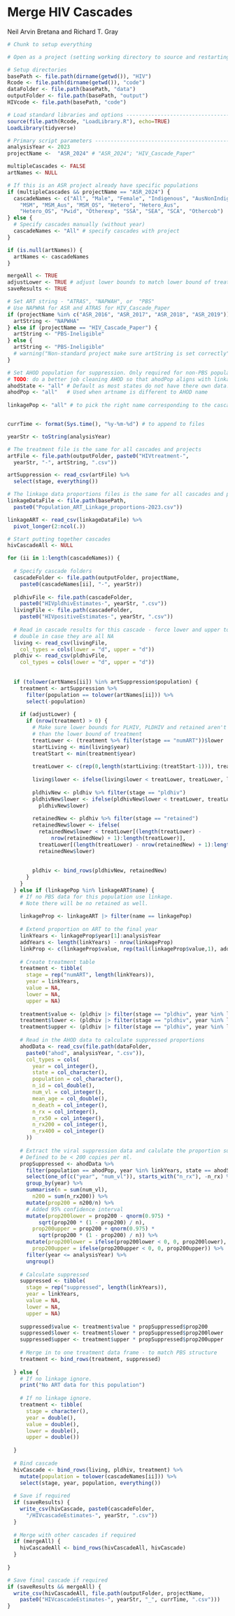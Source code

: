 Merge HIV Cascades
==================

Neil Arvin Bretana and Richard T. Gray

```r
# Chunk to setup everything

# Open as a project (setting working directory to source and restarting R)

# Setup directories
basePath <- file.path(dirname(getwd()), "HIV")
Rcode <- file.path(dirname(getwd()), "code") 
dataFolder <- file.path(basePath, "data")
outputFolder <- file.path(basePath, "output")
HIVcode <- file.path(basePath, "code") 

# Load standard libraries and options -----------------------------------------
source(file.path(Rcode, "LoadLibrary.R"), echo=TRUE)
LoadLibrary(tidyverse)

# Primary script parameters ---------------------------------------------------
analysisYear <- 2023
projectName <-  "ASR_2024" # "ASR_2024"; "HIV_Cascade_Paper"

multipleCascades <- FALSE
artNames <- NULL

# If this is an ASR project already have specific populations
if (multipleCascades && projectName == "ASR_2024") {
  cascadeNames <- c("All", "Male", "Female", "Indigenous", "AusNonIndigenous", 
    "MSM", "MSM_Aus", "MSM_OS", "Hetero", "Hetero_Aus", 
    "Hetero_OS", "Pwid", "Otherexp", "SSA", "SEA", "SCA", "Othercob")
} else {
  # Specify cascades manually (without year)
  cascadeNames <- "All" # specify cascades with project 
}

if (is.null(artNames)) {
  artNames <- cascadeNames
}

mergeAll <- TRUE
adjustLower <- TRUE # adjust lower bounds to match lower bound of treatment
saveResults <- TRUE

# Set ART string - "ATRAS", "NAPWAH", or  "PBS"
# Use NAPWHA for ASR and ATRAS for HIV_Cascade_Paper
if (projectName %in% c("ASR_2016", "ASR_2017", "ASR_2018", "ASR_2019")) {
  artString <- "NAPWHA" 
} else if (projectName == "HIV_Cascade_Paper") {
  artString <- "PBS-Ineligible"
} else {
  artString <- "PBS-Ineligible"
  # warning("Non-standard project make sure artString is set correctly")
}

# Set AHOD population for suppression. Only required for non-PBS populations
# TODO: do a better job cleaning AHOD so that ahodPop aligns with linkage 
ahodState <- "all" # Default as most states do not have there own data. 
ahodPop <- "all"   # Used when artname is different to AHOD name
                   
linkagePop <- "all" # to pick the right name corresponding to the cascade name


currTime <- format(Sys.time(), "%y-%m-%d") # to append to files

```


```r

yearStr <- toString(analysisYear)

# The treatment file is the same for all cascades and projects
artFile <- file.path(outputFolder, paste0("HIVtreatment-", 
  yearStr, "-", artString, ".csv"))

artSuppression <- read_csv(artFile) %>%
  select(stage, everything())

# The linkage data proportions files is the same for all cascades and projects
linkageDataFile <- file.path(basePath,
  paste0("Population_ART_Linkage_proportions-2023.csv"))

linkageART <- read_csv(linkageDataFile) %>%
  pivot_longer(2:ncol(.))

# Start putting together cascades
hivCascadeAll <- NULL

for (ii in 1:length(cascadeNames)) {
  
  # Specify cascade folders
  cascadeFolder <- file.path(outputFolder, projectName, 
    paste0(cascadeNames[ii], "-", yearStr))
  
  pldhivFile <- file.path(cascadeFolder, 
    paste0("HIVpldhivEstimates-", yearStr, ".csv"))
  livingFile <- file.path(cascadeFolder, 
    paste0("HIVpositiveEstimates-", yearStr, ".csv"))
  
  # Read in cascade results for this cascade - force lower and upper to be
  # double in case they are all NA
  living <- read_csv(livingFile, 
    col_types = cols(lower = "d", upper = "d"))
  pldhiv <- read_csv(pldhivFile, 
    col_types = cols(lower = "d", upper = "d"))
  
  
  if (tolower(artNames[ii]) %in% artSuppression$population) {
    treatment <- artSuppression %>%
      filter(population == tolower(artNames[ii])) %>%
      select(-population)
    
    if (adjustLower) {
      if (nrow(treatment) > 0) {
        # Make sure lower bounds for PLHIV, PLDHIV and retained aren't lower
        # than the lower bound of treatment
        treatLower <- (treatment %>% filter(stage == "numART"))$lower
        startLiving <- min(living$year)
        treatStart <- min(treatment$year)
        
        treatLower <- c(rep(0,length(startLiving:(treatStart-1))), treatLower)
        
        living$lower <- ifelse(living$lower < treatLower, treatLower, living$lower)
        
        pldhivNew <- pldhiv %>% filter(stage == "pldhiv")
        pldhivNew$lower <- ifelse(pldhivNew$lower < treatLower, treatLower,
          pldhivNew$lower)
        
        retainedNew <- pldhiv %>% filter(stage == "retained")
        retainedNew$lower <- ifelse(
          retainedNew$lower < treatLower[(length(treatLower) - 
              nrow(retainedNew) + 1):length(treatLower)], 
          treatLower[(length(treatLower) - nrow(retainedNew) + 1):length(treatLower)],
          retainedNew$lower)
        
        
        pldhiv <- bind_rows(pldhivNew, retainedNew)
      }
    } 
  } else if (linkagePop %in% linkageART$name) {
    # If no PBS data for this population use linkage. 
    # Note there will be no retained as well.
    
    linkageProp <- linkageART |> filter(name == linkagePop)
    
    # Extend proportion on ART to the final year
    linkYears <- linkageProp$year[1]:analysisYear 
    addYears <- length(linkYears) - nrow(linkageProp)
    linkProp <- c(linkageProp$value, rep(tail(linkageProp$value,1), addYears))
    
    # Create treatment table
    treatment <- tibble(
      stage = rep("numART", length(linkYears)),
      year = linkYears, 
      value = NA, 
      lower = NA,
      upper = NA)
    
    treatment$value <- (pldhiv |> filter(stage == "pldhiv", year %in% linkYears))$value * linkProp
    treatment$lower <- (pldhiv |> filter(stage == "pldhiv", year %in% linkYears))$lower * linkProp
    treatment$upper <- (pldhiv |> filter(stage == "pldhiv", year %in% linkYears))$upper * linkProp
    
    # Read in the AHOD data to calculate suppressed proportions
    ahodData <- read_csv(file.path(dataFolder, 
      paste0("ahod", analysisYear, ".csv")),
      col_types = cols(
        year = col_integer(),
        state = col_character(),
        population = col_character(),
        n_id = col_double(),
        num_vl = col_integer(),
        mean_age = col_double(),
        n_death = col_integer(),
        n_rx = col_integer(),
        n_rx50 = col_integer(),
        n_rx200 = col_integer(),
        n_rx400 = col_integer()
      )) 
    
    # Extract the viral suppression data and calulate the proportion suppressed
    # Defined to be < 200 copies per ml. 
    propSuppressed <- ahodData %>%
      filter(population == ahodPop, year %in% linkYears, state == ahodState) |>
      select(one_of(c("year", "num_vl")), starts_with("n_rx"), -n_rx) %>% 
      group_by(year) %>%
      summarise(n = sum(num_vl),
        n200 = sum(n_rx200)) %>%
      mutate(prop200 = n200/n) %>%
      # Added 95% confidence interval
      mutate(prop200lower = prop200 - qnorm(0.975) * 
          sqrt(prop200 * (1 - prop200) / n),
        prop200upper = prop200 + qnorm(0.975) * 
          sqrt(prop200 * (1 - prop200) / n)) %>%
      mutate(prop200lower = ifelse(prop200lower < 0, 0, prop200lower),
        prop200upper = ifelse(prop200upper < 0, 0, prop200upper)) %>%
      filter(year <= analysisYear) %>%
      ungroup() 
    
    # Calculate suppressed
    suppressed <- tibble(
      stage = rep("suppressed", length(linkYears)),
      year = linkYears, 
      value = NA, 
      lower = NA,
      upper = NA)
    
    suppressed$value <- treatment$value * propSuppressed$prop200
    suppressed$lower <- treatment$lower * propSuppressed$prop200lower
    suppressed$upper <- treatment$upper * propSuppressed$prop200upper
    
    # Merge in to one treatment data frame - to match PBS structure 
    treatment <- bind_rows(treatment, suppressed)
    
  } else {
    # If no linkage ignore. 
    print("No ART data for this population")
    
    # If no linkage ignore. 
    treatment <- tibble(
      stage = character(), 
      year = double(), 
      value = double(), 
      lower = double(),
      upper = double())
    
  }
  
  # Bind cascade
  hivCascade <- bind_rows(living, pldhiv, treatment) %>%
    mutate(population = tolower(cascadeNames[ii])) %>%
    select(stage, year, population, everything())
  
  # Save if required
  if (saveResults) {
    write_csv(hivCascade, paste0(cascadeFolder, 
      "/HIVcascadeEstimates-", yearStr, ".csv"))
  }
  
  # Merge with other cascades if required
  if (mergeAll) {
    hivCascadeAll <- bind_rows(hivCascadeAll, hivCascade)
  }
  
} 

# Save final cascade if required
if (saveResults && mergeAll) {
  write_csv(hivCascadeAll, file.path(outputFolder, projectName,
    paste0("HIVcascadeEstimates-", yearStr, "_", currTime, ".csv")))
}

```

